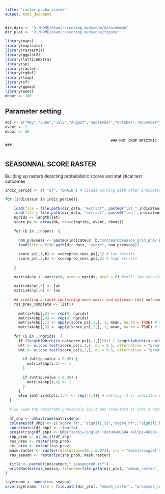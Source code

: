 ```yaml
---
title: "raster proba scores"
output: html_document
---
```


```r
dir_data <- "D:/HOME/ekamir/scoring_medscope/data/emmah" 
dir_plot <- "D:/HOME/ekamir/scoring_medscope/figure" 

library(maps)
library(maptools)
library(rasterVis)
library(ggplot2)
library(latticeExtra)
library(sp)
library(raster)
library(rgdal)
library(tmap)
library(sf)
library(ggmap)
library(nnet)
nboot <- 100

```

## Parameter setting 

```r

moi <- c("May","June","July","August","September","October","November")
event <- 2
nboot <- 50
```


                                                    ### NOT CROP SPECIFIC ###
                                                    
## SEASONNAL SCORE RASTER

Building up rasters depicting probabilistic scores and statistical test outcomes

```r
indic_period <- c( "ET", "DRAIN") # issues working with other indicators

for (indicateur in indic_period){
  
    load(file = file.path(dir_data, "extract", paste0("lat_",indicateur,".RData")))
    load(file = file.path(dir_data, "extract", paste0("lon_",indicateur,".RData")))
    ngrids <- length(lat)
    score_ps <- array(NA, dim=c(ngrids, event, nboot)) 
    
    for (b in 1:nboot)  { 
      
      nom_prevseas <- paste0(indicateur, b,"scoreprobseason_grid_prev.RData")
      load(file = file.path(dir_data, "score", nom_prevseas))
  
      score_ps[,1,b] <- scoreprob_seas_ps[,1] # low tercile
      score_ps[,2,b] <- scoreprob_seas_ps[,2] # high tercile
    
    }
 
    matrix4shp <- matrix(0, nrow = ngrids, ncol = 6) #col1: low tercile score; col2: low tercile score signifiance; col3: low tercile score; col4: low tercile score signifiance; col5: latitude; col6: longitude
    
    matrix4shp[,5] <- lat
    matrix4shp[,6] <- lon
    
    ## creating a table containing mean skill and wilcoxon test outcome, with both coordinates (shape ready for shapefile conversion)
    ras_prev_complete <- list()
    
      matrix4shp[,2] <- rep(0, ngrids)
      matrix4shp[,4] <- rep(0, ngrids)
      matrix4shp[,1] <- apply(score_ps[,1,], 1, mean, na.rm = TRUE) # summarizing skill scores for LT over bootstrap
      matrix4shp[,3] <- apply(score_ps[,2,], 1, mean, na.rm = TRUE) # summarizing skill scores for HT over bootstrap
  
    for (i in 1:ngrids)  { 
      if (length(which(is.na(score_ps[i,1,])))<1 | length(which(is.na(score_ps[i,2,])))<1){ # above that threshold indicator considered not assessed
      wlt <- wilcox.test(score_ps[i,1,], mu = 0.5, alternative = "greater", conf.level = 0.95, na.action = na.omit)
      wht <- wilcox.test(score_ps[i,2,], mu = 0.5, alternative = "greater", conf.level = 0.95, na.action = na.omit)
  
        if (wlt$p.value < 0.05) {
          matrix4shp[i,2] <- 1 
        }
      
        if (wht$p.value < 0.05) {
          matrix4shp[i,4] <- 1 
        }
      }
      else {matrix4shp[i,1:4] <- rep(-1,4)} # setting -1 if indicator not assessed, row dropped when mapping
  }
  
  # we load the dataframe previously built and transform it into a raster
  
  df_shp <- data.frame(matrix4shp)
  colnames(df_shp) <- c("score_lt", "signifi_lt","score_ht", "signifi_ht","lat","lon")
  coordinates(df_shp) <- ~lon+lat
  proj4string(df_shp) <- CRS("+proj=longlat +datum=WGS84 +ellps=WGS84 +towgs84=0,0,0")
  shp_prob <- st_as_sf(df_shp)
  ras_prev <- raster(shp_prob)
  ext_prev <- extent(ras_prev)
  mask.raster <- raster(resolution=c(0.1,0.072), crs = "+proj=longlat +datum=WGS84 +ellps=WGS84 +towgs84=0,0,0", ext = ext_prev)
  ras_season <- rasterize(shp_prob, mask.raster)

  title <- paste0(indicateur,"_seasonprob.tif")
  writeRaster(ras_season, filename=file.path(dir_plot, "emmah_raster", title), overwrite = TRUE)
} 

layername <- names(ras_season)
save(layername, file = file.path(dir_plot, "emmah_raster", "probseas_layname.RData"))

```



